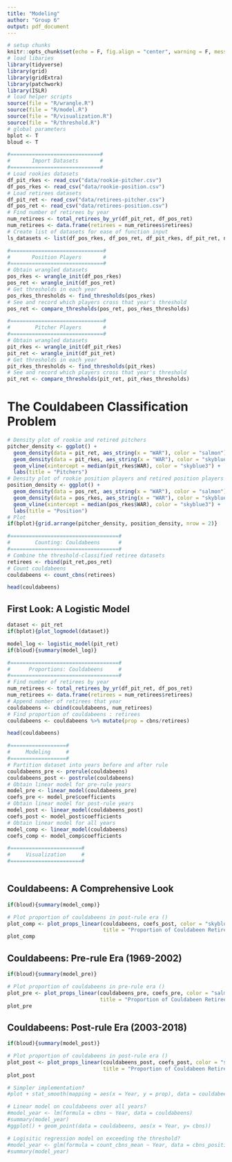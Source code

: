 ```yaml
---
title: "Modeling"
author: "Group 6"
output: pdf_document
---
```


```r
# setup chunks
knitr::opts_chunk$set(echo = F, fig.align = "center", warning = F, message = F, fig.height = 4)
# load libaries
library(tidyverse)
library(grid)
library(gridExtra)
library(patchwork)
library(ISLR)
# load helper scripts
source(file = "R/wrangle.R")
source(file = "R/model.R")
source(file = "R/visualization.R")
source(file = "R/threshold.R")
# global parameters
bplot <- T
bloud <- T
```

```r
#=============================#
#       Import Datasets       #
#=============================#
# Load rookies datasets
df_pit_rkes <- read_csv("data/rookie-pitcher.csv")
df_pos_rkes <- read_csv("data/rookie-position.csv")
# Load retirees datasets
df_pit_ret <- read_csv("data/retirees-pitcher.csv")
df_pos_ret <- read_csv("data/retirees-position.csv")
# Find number of retirees by year
num_retirees <- total_retirees_by_yr(df_pit_ret, df_pos_ret)
num_retirees <- data.frame(retirees = num_retirees$retirees)
# Create list of datasets for ease of function input
ls_datasets <- list(df_pos_rkes, df_pos_ret, df_pit_rkes, df_pit_ret, num_retirees)
```

```r
#==============================#
#       Position Players       #
#==============================#
# Obtain wrangled datasets
pos_rkes <- wrangle_init(df_pos_rkes)
pos_ret <- wrangle_init(df_pos_ret)
# Get thresholds in each year
pos_rkes_thresholds <- find_thresholds(pos_rkes)
# See and record which players cross that year's threshold
pos_ret <- compare_thresholds(pos_ret, pos_rkes_thresholds)
```

```r
#==============================#
#        Pitcher Players       #
#==============================#
# Obtain wrangled datasets
pit_rkes <- wrangle_init(df_pit_rkes)
pit_ret <- wrangle_init(df_pit_ret)
# Get thresholds in each year
pit_rkes_thresholds <- find_thresholds(pit_rkes)
# See and record which players cross that year's threshold
pit_ret <- compare_thresholds(pit_ret, pit_rkes_thresholds)
```

# The Couldabeen Classification Problem

```r
# Density plot of rookie and retired pitchers 
pitcher_density <- ggplot() +
  geom_density(data = pit_ret, aes_string(x = "WAR"), color = "salmon") +
  geom_density(data = pit_rkes, aes_string(x = "WAR"), color = "skyblue3") +
  geom_vline(xintercept = median(pit_rkes$WAR), color = "skyblue3") +
  labs(title = "Pitchers")
# Density plot of rookie position players and retired position players 
position_density <- ggplot() +
  geom_density(data = pos_ret, aes_string(x = "WAR"), color = "salmon") +
  geom_density(data = pos_rkes, aes_string(x = "WAR"), color = "skyblue3") +
  geom_vline(xintercept = median(pos_rkes$WAR), color = "skyblue3") +
  labs(title = "Position")
# Plot
if(bplot){grid.arrange(pitcher_density, position_density, nrow = 2)}
```

\newpage

```r
#===================================#
#        Counting: Couldabeens      #
#===================================#
# Combine the threshold-classified retiree datasets
retirees <- rbind(pit_ret,pos_ret)
# Count couldabeens
couldabeens <- count_cbns(retirees)
```

```r
head(couldabeens)
```

## First Look: A Logistic Model


```r
dataset <- pit_ret
if(bplot){plot_logmodel(dataset)}
```

```r
model_log <- logistic_model(pit_ret)
if(bloud){summary(model_log)}
```

```r
#===================================#
#      Proportions: Couldabeens     #
#===================================#
# Find number of retirees by year
num_retirees <- total_retirees_by_yr(df_pit_ret, df_pos_ret)
num_retirees <- data.frame(retirees = num_retirees$retirees)
# Append number of retirees that year
couldabeens <- cbind(couldabeens, num_retirees)
# Find proportion of couldabeens : retirees
couldabeens <- couldabeens %>% mutate(prop = cbns/retirees)
```

```r
head(couldabeens)
```

```r
#==================#
#     Modeling     #
#==================#
# Partition dataset into years before and after rule
couldabeens_pre <- prerule(couldabeens)
couldabeens_post <- postrule(couldabeens)
# Obtain linear model for pre-rule years
model_pre <- linear_model(couldabeens_pre)
coefs_pre <- model_pre$coefficients
# Obtain linear model for post-rule years
model_post <- linear_model(couldabeens_post)
coefs_post <- model_post$coefficients
# Obtain linear model for all years
model_comp <- linear_model(couldabeens)
coefs_comp <- model_comp$coefficients
```

```r
#=======================#
#     Visualization     #
#=======================#



```

\newpage 

## Couldabeens: A Comprehensive Look

```r
if(bloud){summary(model_comp)}
```

```r
# Plot proportion of couldabeens in post-rule era ()
plot_comp <- plot_props_linear(couldabeens, coefs_post, color = "skyblue2", 
                               title = "Proportion of Couldabeen Retirees")
plot_comp
```


\newpage

## Couldabeens: Pre-rule Era (1969-2002)

```r
if(bloud){summary(model_pre)}
```

\bigskip
\bigskip

```r
# Plot proportion of couldabeens in pre-rule era ()
plot_pre <- plot_props_linear(couldabeens_pre, coefs_pre, color = "salmon", 
                              title = "Proportion of Couldabeen Retirees (1969-2002)")
plot_pre
```

\newpage

## Couldabeens: Post-rule Era (2003-2018)

```r
if(bloud){summary(model_post)}
```

\bigskip
\bigskip

```r
# Plot proportion of couldabeens in post-rule era ()
plot_post <- plot_props_linear(couldabeens_post, coefs_post, color = "skyblue2", 
                               title = "Proportion of Couldabeen Retirees (2003-2018)")
plot_post
```

```r
# Simpler implementation?
#plot + stat_smooth(mapping = aes(x = Year, y = prop), data = couldabeens_post, method = "lm", formula = prop ~ Year, se = F)
```

```r
# Linear model on couldabeens over all years?
#model_year <- lm(formula = cbns ~ Year, data = couldabeens)
#summary(model_year)
#ggplot() + geom_point(data = couldabeens, aes(x = Year, y= cbns))
```

```r
# Logisitic regression model on exceeding the threshold?
#model_year <- glm(formula = count_cbns_mean ~ Year, data = cbns_position, family = "binomial")
#summary(model_year)
```









